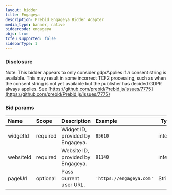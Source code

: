 ```yaml
---
layout: bidder
title: Engageya
description: Prebid Engageya Bidder Adapter
media_type: banner, native
biddercode: engageya
pbjs: true
tcfeu_supported: false
sidebarType: 1
---
```


### Disclosure

Note: This bidder appears to only consider gdprApplies if a consent string is available. This may result in some incorrect TCF2 processing, such as when the consent string is not yet available but the publisher has decided GDPR always applies. See [https://github.com/prebid/Prebid.js/issues/7775](https://github.com/prebid/Prebid.js/issues/7775)

### Bid params


| Name          | Scope    | Description                                            | Example                     | Type |
| :---          | :----    | :----------------------------------------------------  | :-------------------------  | --- |
| widgetId           | required | Widget ID, provided by Engageya.                   | `85610`    | integer |
| websiteId           | required | Website ID, provided by Engageya.                   | `91140`    | integer |
| pageUrl       |  optional        | Pass current user URL.                      |  `'https://engageya.com'`       | String |
